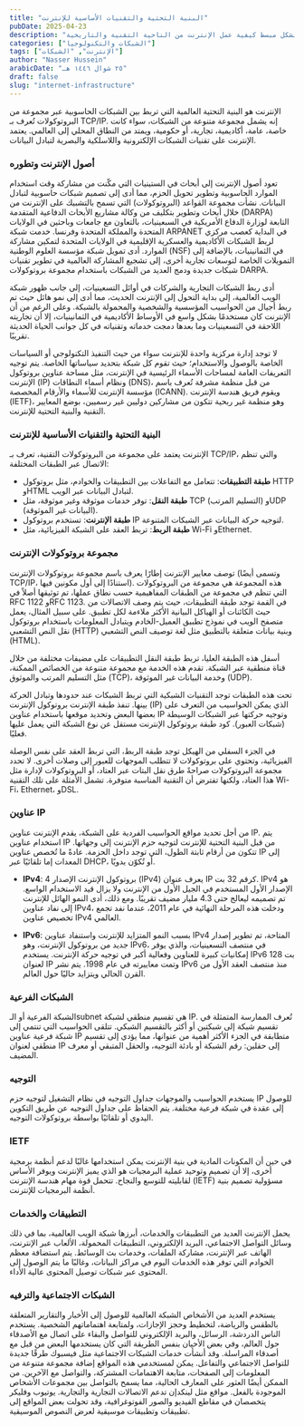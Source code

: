 ```yaml
---
title: "البنية التحتية والتقنيات الأساسية للإنترنت"
pubDate: 2025-04-23
description: "مقال تقني يشرح بشكل مبسط كيفية عمل الإنترنت من الناحية التقنية والتاريخية"
categories: ["الشبكات والتكنولوجيا"]
tags: ["الإنترنت", "الشبكات"]
author: "Nasser Hussein"
arabicDate: "٢٥ شوال ١٤٤٦ هـ"
draft: false
slug: "internet-infrastructure"
---
```


الإنترنت هو البنية التحتية العالمية التي تربط بين الشبكات الحاسوبية عبر مجموعة من البروتوكولات تُعرف بـ TCP/IP. إنه يشمل مجموعة متنوعة من الشبكات، سواء كانت خاصة، عامة، أكاديمية، تجارية، أو حكومية، ويمتد من النطاق المحلي إلى العالمي. يعتمد الإنترنت على تقنيات الشبكات الإلكترونية واللاسلكية والبصرية لتبادل البيانات.

### أصول الإنترنت وتطوره

تعود أصول الإنترنت إلى أبحاث في الستينيات التي مكّنت من مشاركة وقت استخدام الموارد الحاسوبية وتطوير تحويل الحزم، مما أدى إلى تصميم شبكات حاسوبية لتبادل البيانات. نشأت مجموعة القواعد (البروتوكولات) التي تسمح بالتشبيك على الإنترنت من خلال أبحاث وتطوير بتكليف من وكالة مشاريع الأبحاث الدفاعية المتقدمة (DARPA) التابعة لوزارة الدفاع الأمريكية في السبعينيات، بالتعاون مع جامعات وباحثين في الولايات المتحدة والمملكة المتحدة وفرنسا. خدمت شبكة ARPANET في البداية كعصب مركزي لربط الشبكات الأكاديمية والعسكرية الإقليمية في الولايات المتحدة لتمكين مشاركة الموارد. أدى تمويل شبكة مؤسسة العلوم الوطنية (NSF) في الثمانينيات، بالإضافة إلى التمويلات الخاصة لتوسعات تجارية أخرى، إلى تشجيع المشاركة العالمية في تطوير تقنيات شبكات جديدة ودمج العديد من الشبكات باستخدام مجموعة بروتوكولات DARPA.

أدى ربط الشبكات التجارية والشركات في أوائل التسعينيات، إلى جانب ظهور شبكة الويب العالمية، إلى بداية التحول إلى الإنترنت الحديث، مما أدى إلى نمو هائل حيث تم ربط أجيال من الحواسيب المؤسسية والشخصية والمحمولة بالشبكة. وعلى الرغم من أن الإنترنت كان مستخدمًا بشكل واسع في الأوساط الأكاديمية في الثمانينيات، إلا أن تجاريته اللاحقة في التسعينيات وما بعدها دمجت خدماته وتقنياته في كل جوانب الحياة الحديثة تقريبًا.

لا توجد إدارة مركزية واحدة للإنترنت سواء من حيث التنفيذ التكنولوجي أو السياسات الخاصة بالوصول والاستخدام؛ حيث تقوم كل شبكة بتحديد سياساتها الخاصة. يتم توجيه التعريفات العامة لمساحات الأسماء الرئيسية في الإنترنت، مثل مساحة عناوين بروتوكول الإنترنت (IP) ونظام أسماء النطاقات (DNS)، من قبل منظمة مشرفة تُعرف باسم مؤسسة الإنترنت للأسماء والأرقام المخصصة (ICANN). ويقوم فريق هندسة الإنترنت (IETF)، وهو منظمة غير ربحية تتكون من مشاركين دوليين غير رسميين، بوضع المعايير التقنية والبنية التحتية للإنترنت.

### البنية التحتية والتقنيات الأساسية للإنترنت

الإنترنت يعتمد على مجموعة من البروتوكولات التقنية، تعرف بـ TCP/IP، والتي تنظم الاتصال عبر الطبقات المختلفة:

- **طبقة التطبيقات**: تتعامل مع التفاعلات بين التطبيقات والخوادم، مثل بروتوكول HTTP وHTML لتبادل البيانات عبر الويب.
- **طبقة النقل**: توفر خدمات موثوقة وغير موثوقة، مثل TCP (التسليم المرتب) وUDP (البيانات غير الموثوقة).
- **طبقة الإنترنت**: تستخدم بروتوكول IP لتوجيه حركة البيانات عبر الشبكات المتنوعة.
- **طبقة الربط**: تربط العقد على الشبكة الفيزيائية، مثل Wi-Fi وEthernet.

### مجموعة بروتوكولات الإنترنت

توصف معايير الإنترنت إطارًا يعرف باسم مجموعة بروتوكولات الإنترنت (وتسمى أيضًا TCP/IP، استنادًا إلى أول مكونين فيها). هذه المجموعة هي مجموعة من البروتوكولات التي تنظم في مجموعة من الطبقات المفاهيمية حسب نطاق عملها، تم توثيقها أصلاً في RFC 1122 وRFC 1123. في القمة توجد طبقة التطبيقات، حيث يتم وصف الاتصالات من حيث الكائنات أو الهياكل البيانية الأكثر ملاءمة لكل تطبيق. على سبيل المثال، يعمل متصفح الويب في نموذج تطبيق العميل-الخادم ويتبادل المعلومات باستخدام بروتوكول نقل النص التشعبي (HTTP) وبنية بيانات متعلقة بالتطبيق مثل لغة توصيف النص التشعبي (HTML).

أسفل هذه الطبقة العليا، تربط طبقة النقل التطبيقات على مضيفات مختلفة من خلال قناة منطقية عبر الشبكة. تقدم هذه الخدمة مع مجموعة متنوعة من الخصائص الممكنة، مثل التسليم المرتب والموثوق (TCP)، وخدمة البيانات غير الموثوقة (UDP).

تحت هذه الطبقات توجد التقنيات الشبكية التي تربط الشبكات عند حدودها وتبادل الحركة بينها. تنفذ طبقة الإنترنت بروتوكول الإنترنت (IP) الذي يمكن الحواسيب من التعرف على بعضها البعض وتحديد موقعها باستخدام عناوين IP وتوجيه حركتها عبر الشبكات الوسيطة (شبكات العبور). كود طبقة بروتوكول الإنترنت مستقل عن نوع الشبكة التي يعمل عليها فعليًا.

في الجزء السفلي من الهيكل توجد طبقة الربط، التي تربط العقد على نفس الوصلة الفيزيائية، وتحتوي على بروتوكولات لا تتطلب الموجهات للعبور إلى وصلات أخرى. لا تحدد مجموعة البروتوكولات صراحةً طرق نقل البتات عبر العتاد، أو البروتوكولات لإدارة مثل هذا العتاد، ولكنها تفترض أن التقنية المناسبة متوفرة. تشمل الأمثلة على تلك التقنية Wi-Fi، Ethernet، وDSL.

### عناوين IP

من أجل تحديد مواقع الحواسيب الفردية على الشبكة، يقدم الإنترنت عناوين IP. يتم استخدام عناوين IP من قبل البنية التحتية للإنترنت لتوجيه حزم الإنترنت إلى وجهاتها. تتكون من أرقام ثابتة الطول، التي توجد داخل الحزمة. عادةً ما تُخصص عناوين IP إلى المعدات إما تلقائيًا عبر DHCP، أو تُكوّن يدويًا.

- **IPv4**: بروتوكول الإنترنت الإصدار 4 (IPv4) يعرف عنوان IP كرقم 32 بت. IPv4 هو الإصدار الأول المستخدم في الجيل الأول من الإنترنت ولا يزال قيد الاستخدام الواسع. تم تصميمه ليعالج حتى 4.3 مليار مضيف تقريبًا. ومع ذلك، أدى النمو الهائل للإنترنت إلى نفاد عناوين IPv4، ودخلت هذه المرحلة النهائية في عام 2011، عندما نفد تجمع تخصيص عناوين IPv4 العالمي.

- **IPv6**: بسبب النمو المتزايد للإنترنت واستنفاد عناوين IPv4 المتاحة، تم تطوير إصدار جديد من بروتوكول الإنترنت، وهو IPv6، في منتصف التسعينيات، والذي يوفر إمكانيات كبيرة للعناوين وفعالية أكبر في توجيه حركة الإنترنت. يستخدم IPv6 128 بت لعنوان IP وتمت معاييرته في عام 1998. يتم نشر IPv6 منذ منتصف العقد الأول من القرن الحالي ويتزايد حاليًا حول العالم.

### الشبكات الفرعية

الشبكة الفرعية أو الـsubnet هي تقسيم منطقي لشبكة IP. تُعرف الممارسة المتمثلة في تقسيم شبكة إلى شبكتين أو أكثر بالتقسيم الشبكي. تتلقى الحواسيب التي تنتمي إلى شبكة فرعية عناوين IP متطابقة في الجزء الأكثر أهمية من عنوانها، مما يؤدي إلى تقسيم منطقي لعنوان IP إلى حقلين: رقم الشبكة أو بادئة التوجيه، والحقل المتبقي أو معرف المضيف.

### التوجيه

يستخدم الحواسيب والموجهات جداول التوجيه في نظام التشغيل لتوجيه حزم IP للوصول إلى عقدة في شبكة فرعية مختلفة. يتم الحفاظ على جداول التوجيه عن طريق التكوين اليدوي أو تلقائيًا بواسطة بروتوكولات التوجيه.

### IETF

في حين أن المكونات المادية في بنية الإنترنت يمكن استخدامها غالبًا لدعم أنظمة برمجية أخرى، إلا أن تصميم وتوحيد عملية البرمجيات هو الذي يميز الإنترنت ويوفر الأساس لقابليته للتوسع والنجاح. تتحمل قوة مهام هندسة الإنترنت (IETF) مسؤولية تصميم بنية أنظمة البرمجيات للإنترنت.

### التطبيقات والخدمات

يحمل الإنترنت العديد من التطبيقات والخدمات، أبرزها شبكة الويب العالمية، بما في ذلك وسائل التواصل الاجتماعي، البريد الإلكتروني، التطبيقات المحمولة، الألعاب عبر الإنترنت، الهاتف عبر الإنترنت، مشاركة الملفات، وخدمات بث الوسائط. يتم استضافة معظم الخوادم التي توفر هذه الخدمات اليوم في مراكز البيانات، وغالبًا ما يتم الوصول إلى المحتوى عبر شبكات توصيل المحتوى عالية الأداء.

### الشبكات الاجتماعية والترفيه

يستخدم العديد من الأشخاص الشبكة العالمية للوصول إلى الأخبار والتقارير المتعلقة بالطقس والرياضة، لتخطيط وحجز الإجازات، ولمتابعة اهتماماتهم الشخصية. يستخدم الناس الدردشة، الرسائل، والبريد الإلكتروني للتواصل والبقاء على اتصال مع الأصدقاء حول العالم، وفي بعض الأحيان بنفس الطريقة التي كان يستخدمها البعض من قبل مع أصدقاء المراسلة. وقد أنشأت خدمات الشبكات الاجتماعية مثل فيسبوك طرقًا جديدة للتواصل الاجتماعي والتفاعل. يمكن لمستخدمي هذه المواقع إضافة مجموعة متنوعة من المعلومات إلى الصفحات، متابعة الاهتمامات المشتركة، والتواصل مع الآخرين. من الممكن أيضًا العثور على المعارف الحالية، مما يسمح بالتواصل بين مجموعات الأشخاص الموجودة بالفعل. مواقع مثل لينكدإن تدعم الاتصالات التجارية والتجارية. يوتيوب وفليكر يتخصصان في مقاطع الفيديو والصور الفوتوغرافية، وقد تحولت بعض المواقع إلى تطبيقات وتطبيقات موسيقية لعرض النصوص الموسيقية.
